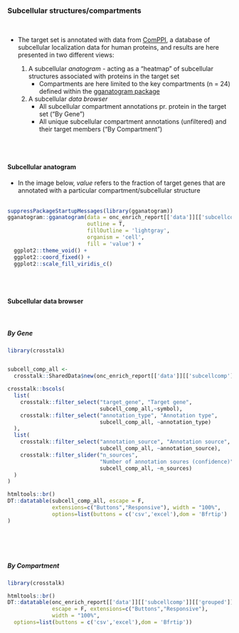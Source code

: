 ### Subcellular structures/compartments 

<br>

* The target set is annotated with data from [ComPPI](http://comppi.linkgroup.hu/), a database of subcellular localization data for human proteins, and results are here presented in two different views:

   1. A subcellular _anatogram_ - acting as a "heatmap" of subcellular structures associated with proteins in the target set
       * Compartments are here limited to the key compartments (n = 24) defined within the [gganatogram package](https://github.com/jespermaag/gganatogram#cellular-structures)
   2. A subcellular _data browser_
       * All subcellular compartment annotations pr. protein in the target set ("By Gene")
       * All unique subcellular compartment annotations (unfiltered) and their target members ("By Compartment")

<br><br>


#### Subcellular anatogram

* In the image below, *value* refers to the fraction of target genes that are annotated with a particular compartment/subcellular structure
<br><br>
```r

suppressPackageStartupMessages(library(gganatogram))
gganatogram::gganatogram(data = onc_enrich_report[['data']][['subcellcomp']][['anatogram']],
                         outline = T,
                         fillOutline = 'lightgray',
                         organism = 'cell',
                         fill = 'value') +
  ggplot2::theme_void() +
  ggplot2::coord_fixed() +
  ggplot2::scale_fill_viridis_c()

```
<br><br>

#### Subcellular data browser{.tabset}
<br>

##### By Gene

```r
library(crosstalk)


subcell_comp_all <- 
  crosstalk::SharedData$new(onc_enrich_report[['data']][['subcellcomp']][['all']])

crosstalk::bscols(
  list(
    crosstalk::filter_select("target_gene", "Target gene", 
                             subcell_comp_all,~symbol),
    crosstalk::filter_select("annotation_type", "Annotation type", 
                             subcell_comp_all, ~annotation_type)
  ),
  list(
    crosstalk::filter_select("annotation_source", "Annotation source", 
                             subcell_comp_all, ~annotation_source),
    crosstalk::filter_slider("n_sources", 
                             "Number of annotation soures (confidence)", 
                             subcell_comp_all, ~n_sources)
  )
)

htmltools::br()
DT::datatable(subcell_comp_all, escape = F, 
              extensions=c("Buttons","Responsive"), width = "100%",
              options=list(buttons = c('csv','excel'),dom = 'Bfrtip')
)


```
<br><br><br>

##### By Compartment

```r
library(crosstalk)

htmltools::br()
DT::datatable(onc_enrich_report[['data']][['subcellcomp']][['grouped']], 
              escape = F, extensions=c("Buttons","Responsive"), 
              width = "100%",
  options=list(buttons = c('csv','excel'),dom = 'Bfrtip'))


```
<br><br><br>



